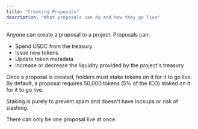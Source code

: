 ```yaml
---
title: "Creating Proposals"
description: "What proposals can do and how they go live"
---
```


Anyone can create a proposal to a project. Proposals can:
- Spend USDC from the treasury
- Issue new tokens
- Update token metadata
- Increase or decrease the liquidity provided by the project's treasury

Once a proposal is created, holders must stake tokens on it for it to
go live. By default, a proposal requires 50,000 tokens (5% of the ICO)
staked on it for it to go live.

Staking is purely to prevent spam and doesn't have lockups or risk of slashing.

There can only be one proposal live at once.